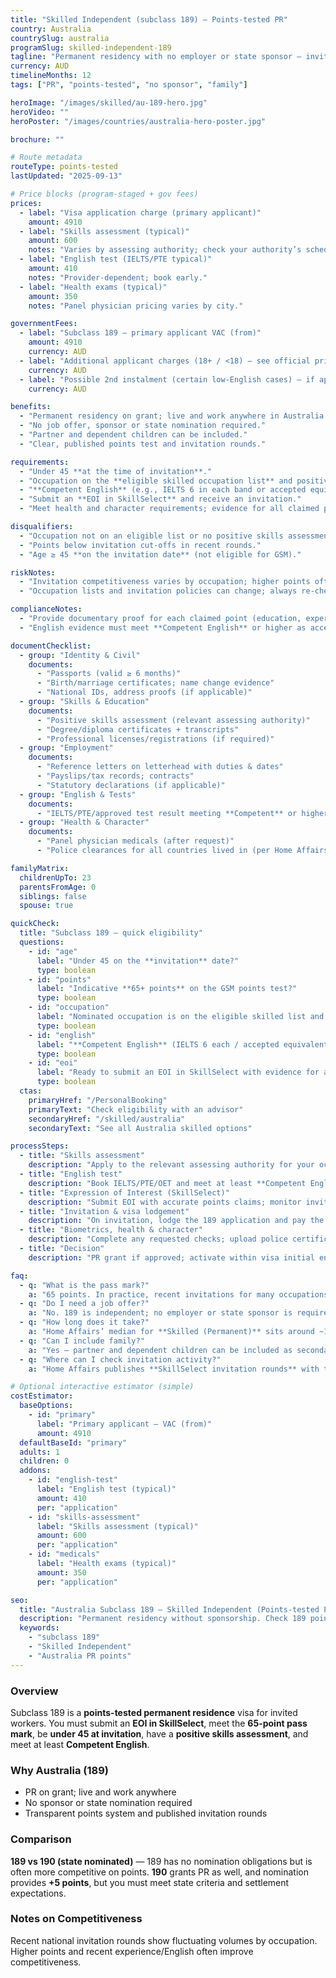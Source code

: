 ```yaml
---
title: "Skilled Independent (subclass 189) — Points-tested PR"
country: Australia
countrySlug: australia
programSlug: skilled-independent-189
tagline: "Permanent residency with no employer or state sponsor — invitation via SkillSelect."
currency: AUD
timelineMonths: 12
tags: ["PR", "points-tested", "no sponsor", "family"]

heroImage: "/images/skilled/au-189-hero.jpg"
heroVideo: ""
heroPoster: "/images/countries/australia-hero-poster.jpg"

brochure: ""

# Route metadata
routeType: points-tested
lastUpdated: "2025-09-13"

# Price blocks (program-staged + gov fees)
prices:
  - label: "Visa application charge (primary applicant)"
    amount: 4910
  - label: "Skills assessment (typical)"
    amount: 600
    notes: "Varies by assessing authority; check your authority’s schedule."
  - label: "English test (IELTS/PTE typical)"
    amount: 410
    notes: "Provider-dependent; book early."
  - label: "Health exams (typical)"
    amount: 350
    notes: "Panel physician pricing varies by city."

governmentFees:
  - label: "Subclass 189 — primary applicant VAC (from)"
    amount: 4910
    currency: AUD
  - label: "Additional applicant charges (18+ / <18) — see official pricing table"
    currency: AUD
  - label: "Possible 2nd instalment (certain low-English cases) — if applicable"
    currency: AUD

benefits:
  - "Permanent residency on grant; live and work anywhere in Australia."
  - "No job offer, sponsor or state nomination required."
  - "Partner and dependent children can be included."
  - "Clear, published points test and invitation rounds."

requirements:
  - "Under 45 **at the time of invitation**."
  - "Occupation on the **eligible skilled occupation list** and positive skills assessment."
  - "**Competent English** (e.g., IELTS 6 in each band or accepted equivalents)."
  - "Submit an **EOI in SkillSelect** and receive an invitation."
  - "Meet health and character requirements; evidence for all claimed points."

disqualifiers:
  - "Occupation not on an eligible list or no positive skills assessment."
  - "Points below invitation cut-offs in recent rounds."
  - "Age ≥ 45 **on the invitation date** (not eligible for GSM)."

riskNotes:
  - "Invitation competitiveness varies by occupation; higher points often required than the 65-point pass mark."
  - "Occupation lists and invitation policies can change; always re-check before paying fees."

complianceNotes:
  - "Provide documentary proof for each claimed point (education, experience, partner, Australian study, etc.)."
  - "English evidence must meet **Competent English** or higher as accepted by Home Affairs."

documentChecklist:
  - group: "Identity & Civil"
    documents:
      - "Passports (valid ≥ 6 months)"
      - "Birth/marriage certificates; name change evidence"
      - "National IDs, address proofs (if applicable)"
  - group: "Skills & Education"
    documents:
      - "Positive skills assessment (relevant assessing authority)"
      - "Degree/diploma certificates + transcripts"
      - "Professional licenses/registrations (if required)"
  - group: "Employment"
    documents:
      - "Reference letters on letterhead with duties & dates"
      - "Payslips/tax records; contracts"
      - "Statutory declarations (if applicable)"
  - group: "English & Tests"
    documents:
      - "IELTS/PTE/approved test result meeting **Competent** or higher"
  - group: "Health & Character"
    documents:
      - "Panel physician medicals (after request)"
      - "Police clearances for all countries lived in (per Home Affairs rules)"

familyMatrix:
  childrenUpTo: 23
  parentsFromAge: 0
  siblings: false
  spouse: true

quickCheck:
  title: "Subclass 189 — quick eligibility"
  questions:
    - id: "age"
      label: "Under 45 on the **invitation** date?"
      type: boolean
    - id: "points"
      label: "Indicative **65+ points** on the GSM points test?"
      type: boolean
    - id: "occupation"
      label: "Nominated occupation is on the eligible skilled list and you can get a positive skills assessment?"
      type: boolean
    - id: "english"
      label: "**Competent English** (IELTS 6 each / accepted equivalents)?"
      type: boolean
    - id: "eoi"
      label: "Ready to submit an EOI in SkillSelect with evidence for all points?"
      type: boolean
  ctas:
    primaryHref: "/PersonalBooking"
    primaryText: "Check eligibility with an advisor"
    secondaryHref: "/skilled/australia"
    secondaryText: "See all Australia skilled options"

processSteps:
  - title: "Skills assessment"
    description: "Apply to the relevant assessing authority for your occupation."
  - title: "English test"
    description: "Book IELTS/PTE/OET and meet at least **Competent English**."
  - title: "Expression of Interest (SkillSelect)"
    description: "Submit EOI with accurate points claims; monitor invitation rounds."
  - title: "Invitation & visa lodgement"
    description: "On invitation, lodge the 189 application and pay the VAC."
  - title: "Biometrics, health & character"
    description: "Complete any requested checks; upload police certificates."
  - title: "Decision"
    description: "PR grant if approved; activate within visa initial entry period."

faq:
  - q: "What is the pass mark?"
    a: "65 points. In practice, recent invitations for many occupations have required higher points."
  - q: "Do I need a job offer?"
    a: "No. 189 is independent; no employer or state sponsor is required."
  - q: "How long does it take?"
    a: "Home Affairs’ median for **Skilled (Permanent)** sits around ~12 months; cases vary month-to-month."
  - q: "Can I include family?"
    a: "Yes — partner and dependent children can be included as secondary applicants."
  - q: "Where can I check invitation activity?"
    a: "Home Affairs publishes **SkillSelect invitation rounds** with the date and outcomes."

# Optional interactive estimator (simple)
costEstimator:
  baseOptions:
    - id: "primary"
      label: "Primary applicant — VAC (from)"
      amount: 4910
  defaultBaseId: "primary"
  adults: 1
  children: 0
  addons:
    - id: "english-test"
      label: "English test (typical)"
      amount: 410
      per: "application"
    - id: "skills-assessment"
      label: "Skills assessment (typical)"
      amount: 600
      per: "application"
    - id: "medicals"
      label: "Health exams (typical)"
      amount: 350
      per: "application"

seo:
  title: "Australia Subclass 189 — Skilled Independent (Points-tested PR)"
  description: "Permanent residency without sponsorship. Check 189 points, English, occupation list, fees and timeline, then speak to an advisor."
  keywords:
    - "subclass 189"
    - "Skilled Independent"
    - "Australia PR points"
---
```


### Overview
Subclass 189 is a **points-tested permanent residence** visa for invited workers. You must submit an **EOI in SkillSelect**, meet the **65-point pass mark**, be **under 45 at invitation**, have a **positive skills assessment**, and meet at least **Competent English**.

### Why Australia (189)
- PR on grant; live and work anywhere  
- No sponsor or state nomination required  
- Transparent points system and published invitation rounds

### Comparison
**189 vs 190 (state nominated)** — 189 has no nomination obligations but is often more competitive on points. **190** grants PR as well, and nomination provides **+5 points**, but you must meet state criteria and settlement expectations.

### Notes on Competitiveness
Recent national invitation rounds show fluctuating volumes by occupation. Higher points and recent experience/English often improve competitiveness.
